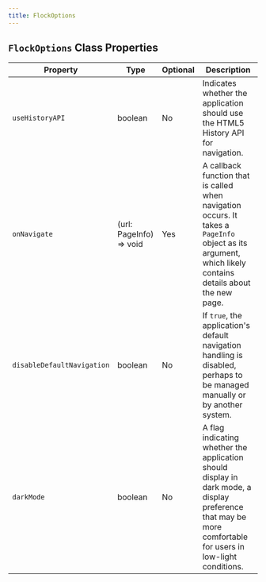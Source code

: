 ```yaml
---
title: FlockOptions
---
```



## `FlockOptions` Class Properties

| Property                  | Type                     | Optional | Description                                                                                                                                                   |
|---------------------------|--------------------------|----------|---------------------------------------------------------------------------------------------------------------------------------------------------------------|
| `useHistoryAPI`             | boolean                  | No       | Indicates whether the application should use the HTML5 History API for navigation.                                                                             |
| `onNavigate`                | (url: PageInfo) => void  | Yes      | A callback function that is called when navigation occurs. It takes a `PageInfo` object as its argument, which likely contains details about the new page.  |
| `disableDefaultNavigation`  | boolean                  | No       | If `true`, the application's default navigation handling is disabled, perhaps to be managed manually or by another system.                                    |
| `darkMode`                  | boolean                  | No       | A flag indicating whether the application should display in dark mode, a display preference that may be more comfortable for users in low-light conditions.   |

